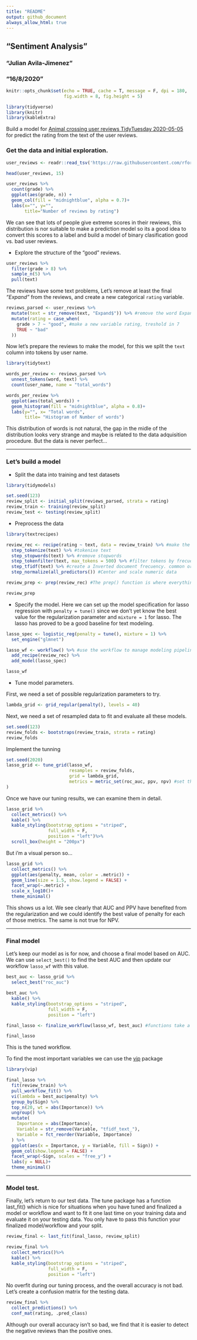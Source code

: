 ```yaml
---
title: "README"
output: github_document
always_allow_html: true
---
```

## "Sentiment Analysis"
### "Julian Avila-Jimenez"
### "16/8/2020"

```r
knitr::opts_chunk$set(echo = TRUE, cache = T, message = F, dpi = 180,
                      fig.width = 8, fig.height = 5)

library(tidyverse)
library(knitr)
library(kableExtra)
```

Build a model for [Animal crossing user reviews TidyTuesday 2020-05-05](https://github.com/rfordatascience/tidytuesday/blob/master/data/2020/2020-05-05/readme.md) for predict the rating from the text of the user reviews.



### Get the data and initial exploration.

```r
user_reviews <- readr::read_tsv('https://raw.githubusercontent.com/rfordatascience/tidytuesday/master/data/2020/2020-05-05/user_reviews.tsv')

head(user_reviews, 15)

user_reviews %>%
  count(grade) %>%
  ggplot(aes(grade, n)) +
  geom_col(fill = "midnightblue", alpha = 0.7)+
  labs(x="", y="",
       title="Number of reviews by rating")

```

We can see that lots of people give extreme scores in their rewiews, this distribution is nor suitable to make a prediction model so its a good idea to convert this scores to a label and build a model of binary clasification good vs. bad user reviews.

- Explore the structure of the "good" reviews.

```r
user_reviews %>%
  filter(grade > 8) %>%
  sample_n(5) %>%
  pull(text)

```

The reviews have some text problems, Let’s remove at least the final *"Expand"* from the reviews, and create a new categorical `rating` variable.

```r
reviews_parsed <- user_reviews %>%
  mutate(text = str_remove(text, "Expand$")) %>% #remove the word Expand
  mutate(rating = case_when(
    grade > 7 ~ "good", #make a new variable rating, treshold in 7
    TRUE ~ "bad"
  ))
```

Now let's prepare the reviews to make the model, for this we split the `text` column into tokens by user name.

```r
library(tidytext)

words_per_review <- reviews_parsed %>%
  unnest_tokens(word, text) %>%
  count(user_name, name = "total_words")

words_per_review %>%
  ggplot(aes(total_words)) +
  geom_histogram(fill = "midnightblue", alpha = 0.8)+
  labs(y="", x= "Total words",
       title= "Histogram of Number of words")
```

This distribution of words is not natural, the gap in the midle of the distribution looks very strange and maybe is related to the data adquisition procedure. But the data is never perfect...

---

### Let's build a model

- Split the data into training and test datasets
```r
library(tidymodels)

set.seed(123)
review_split <- initial_split(reviews_parsed, strata = rating)
review_train <- training(review_split)
review_test <- testing(review_split)
```

- Preprocess the data

```r
library(textrecipes)

review_rec <- recipe(rating ~ text, data = review_train) %>% #make the recipe
  step_tokenize(text) %>% #tokenixe text 
  step_stopwords(text) %>% #remove stopwords
  step_tokenfilter(text, max_tokens = 500) %>% #filter tokens by frecuency, keep the top 500 most-used tokens
  step_tfidf(text) %>% #create a Inverted document frecuency. common or rare the word is across all the observations
  step_normalize(all_predictors()) #Center and scale numeric data

review_prep <- prep(review_rec) #The prep() function is where everything gets evaluated

review_prep
```

- Specify the model. Here we can set up the model specification for lasso regression with `penalty = tune()` since we don’t yet know the best value for the regularization parameter and `mixture = 1` for lasso. The lasso has proved to be a good baseline for text modeling.

```r
lasso_spec <- logistic_reg(penalty = tune(), mixture = 1) %>%
  set_engine("glmnet")

lasso_wf <- workflow() %>% #use the workflow to manage modeling pipelines more easily
  add_recipe(review_rec) %>%
  add_model(lasso_spec)

lasso_wf
```

- Tune model parameters.
     
First, we need a set of possible regularization parameters to try.
```r
lambda_grid <- grid_regular(penalty(), levels = 40) 
```

Next, we need a set of resampled data to fit and evaluate all these models.
```r
set.seed(123)
review_folds <- bootstraps(review_train, strata = rating)
review_folds
```

Implement the tunning
```r

set.seed(2020)
lasso_grid <- tune_grid(lasso_wf,
                        resamples = review_folds,
                        grid = lambda_grid,
                        metrics = metric_set(roc_auc, ppv, npv) #set the metrics to compute
)
```

Once we have our tuning results, we can examine them in detail.

```r

lasso_grid %>%
  collect_metrics() %>% 
  kable() %>% 
  kable_styling(bootstrap_options = "striped", 
                full_width = F, 
                position = "left")%>%
  scroll_box(height = "200px")
```


But i'm a visual person so...

```r
lasso_grid %>%
  collect_metrics() %>%
  ggplot(aes(penalty, mean, color = .metric)) +
  geom_line(size = 1.5, show.legend = FALSE) +
  facet_wrap(~.metric) +
  scale_x_log10()+
  theme_minimal()
```

This shows us a lot. We see clearly that AUC and PPV have benefited from the regularization and we could identify the best value of penalty for each of those metrics. The same is not true for NPV.

---

### Final model

Let’s keep our model as is for now, and choose a final model based on AUC. We can use `select_best()` to find the best AUC and then update our workflow `lasso_wf` with this value.

```r
best_auc <- lasso_grid %>%
  select_best("roc_auc")

best_auc %>% 
  kable() %>% 
  kable_styling(bootstrap_options = "striped", 
                full_width = F, 
                position = "left")

final_lasso <- finalize_workflow(lasso_wf, best_auc) #functions take a list or tibble of tuning parameter values and update objects with those values

final_lasso
```

This is the tuned workflow.

To find the most important variables we can use the [vip](https://koalaverse.github.io/vip/) package

```r
library(vip)

final_lasso %>% 
  fit(review_train) %>%
  pull_workflow_fit() %>%
  vi(lambda = best_auc$penalty) %>%
  group_by(Sign) %>%
  top_n(20, wt = abs(Importance)) %>%
  ungroup() %>%
  mutate(
    Importance = abs(Importance),
    Variable = str_remove(Variable, "tfidf_text_"),
    Variable = fct_reorder(Variable, Importance)
  ) %>%
  ggplot(aes(x = Importance, y = Variable, fill = Sign)) +
  geom_col(show.legend = FALSE) +
  facet_wrap(~Sign, scales = "free_y") +
  labs(y = NULL)+
  theme_minimal()
```

---

### Model test.

Finally, let’s return to our test data. The tune package has a function last_fit() which is nice for situations when you have tuned and finalized a model or workflow and want to fit it one last time on your training data and evaluate it on your testing data. You only have to pass this function your finalized model/workflow and your split.

```r
review_final <- last_fit(final_lasso, review_split)

review_final %>%
  collect_metrics()%>% 
  kable() %>% 
  kable_styling(bootstrap_options = "striped", 
                full_width = F, 
                position = "left")
```

No overfit during our tuning process, and the overall accuracy is not bad. Let’s create a confusion matrix for the testing data.

```r

review_final %>%
  collect_predictions() %>%
  conf_mat(rating, .pred_class)
```
Although our overall accuracy isn’t so bad, we find that it is easier to detect the negative reviews than the positive ones.